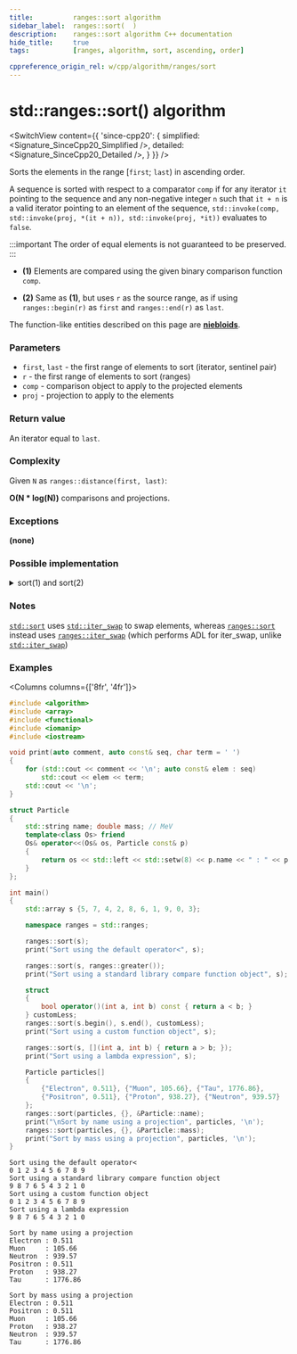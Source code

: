 ```yaml
---
title:			ranges::sort algorithm
sidebar_label:	ranges::sort(  )
description:	ranges::sort algorithm C++ documentation
hide_title:		true
tags:			[ranges, algorithm, sort, ascending, order]

cppreference_origin_rel: w/cpp/algorithm/ranges/sort
---
```



<!----------------- Codes ---------------------->


# std::ranges::sort() algorithm

<SwitchView content={{
	'since-cpp20': {
		simplified:	<Signature_SinceCpp20_Simplified />,
		detailed:	<Signature_SinceCpp20_Detailed />,
	}
}} />

Sorts the elements in the range [`first`; `last`) in ascending order.

A sequence is sorted with respect to a comparator `comp` if for any iterator `it` pointing to the sequence and any non-negative integer `n` such that `it + n` is a valid iterator pointing to an element of the sequence, `std::invoke(comp, std::invoke(proj, *(it + n)), std::invoke(proj, *it))` evaluates to `false`.

:::important
The order of equal elements is not guaranteed to be preserved.
:::

- **(1)** Elements are compared using the given binary comparison function `comp`.

- **(2)** Same as **(1)**, but uses `r` as the source range, as if using `ranges::begin(r)` as `first` and `ranges::end(r)` as `last`.

The function-like entities described on this page are [**niebloids**](#).

### Parameters

- `first`, `last` - the first range of elements to sort (iterator, sentinel pair)
- `r` - the first range of elements to sort (ranges)
- `comp` - comparison object to apply to the projected elements
- `proj` - projection to apply to the elements

### Return value

An iterator equal to `last`.

### Complexity

Given `N` as `ranges::distance(first, last)`:

**O(N \* log(N))** comparisons and projections.

### Exceptions

**(none)**

### Possible implementation

<details>
<summary>sort(1) and sort(2)</summary>

```cpp
struct sort_fn
{
    template<std::random_access_iterator I, std::sentinel_for<I> S,
             class Comp = ranges::less, class Proj = std::identity>
    requires std::sortable<I, Comp, Proj>
    constexpr I
        operator()(I first, S last, Comp comp = {}, Proj proj = {}) const
    {
        if (first == last)
            return first;

        I last_iter = ranges::next(first, last);
        ranges::make_heap(first, last_iter, std::ref(comp), std::ref(proj));
        ranges::sort_heap(first, last_iter, std::ref(comp), std::ref(proj));

        return last_iter;
    }

    template<ranges::random_access_range R, class Comp = ranges::less,
             class Proj = std::identity>
    requires std::sortable<ranges::iterator_t<R>, Comp, Proj>
    constexpr ranges::borrowed_iterator_t<R>
        operator()(R&& r, Comp comp = {}, Proj proj = {}) const
    {
        return (*this)(ranges::begin(r), ranges::end(r), std::move(comp), std::move(proj));
    }
};

inline constexpr sort_fn sort {};
```

</details>

### Notes

[`std::sort`](/docs/algo/ordinary/sort) uses [`std::iter_swap`](#) to swap elements, whereas [`ranges::sort`](#) instead uses [`ranges::iter_swap`](#) (which performs ADL for iter_swap, unlike [`std::iter_swap`](#))

### Examples

<Columns columns={['8fr', '4fr']}>
<div>

```cpp title='Main.cpp' showLineNumbers
#include <algorithm>
#include <array>
#include <functional>
#include <iomanip>
#include <iostream>

void print(auto comment, auto const& seq, char term = ' ')
{
    for (std::cout << comment << '\n'; auto const& elem : seq)
        std::cout << elem << term;
    std::cout << '\n';
}

struct Particle
{
    std::string name; double mass; // MeV
    template<class Os> friend
    Os& operator<<(Os& os, Particle const& p)
    {
        return os << std::left << std::setw(8) << p.name << " : " << p.mass << ' ';
    }
};

int main()
{
    std::array s {5, 7, 4, 2, 8, 6, 1, 9, 0, 3};

    namespace ranges = std::ranges;

    ranges::sort(s);
    print("Sort using the default operator<", s);

    ranges::sort(s, ranges::greater());
    print("Sort using a standard library compare function object", s);

    struct
    {
        bool operator()(int a, int b) const { return a < b; }
    } customLess;
    ranges::sort(s.begin(), s.end(), customLess);
    print("Sort using a custom function object", s);

    ranges::sort(s, [](int a, int b) { return a > b; });
    print("Sort using a lambda expression", s);

    Particle particles[]
    {
        {"Electron", 0.511}, {"Muon", 105.66}, {"Tau", 1776.86},
        {"Positron", 0.511}, {"Proton", 938.27}, {"Neutron", 939.57}
    };
    ranges::sort(particles, {}, &Particle::name);
    print("\nSort by name using a projection", particles, '\n');
    ranges::sort(particles, {}, &Particle::mass);
    print("Sort by mass using a projection", particles, '\n');
}
```

</div>
<div>

```plaintext title="Output"
Sort using the default operator<
0 1 2 3 4 5 6 7 8 9
Sort using a standard library compare function object
9 8 7 6 5 4 3 2 1 0
Sort using a custom function object
0 1 2 3 4 5 6 7 8 9
Sort using a lambda expression
9 8 7 6 5 4 3 2 1 0

Sort by name using a projection
Electron : 0.511
Muon     : 105.66
Neutron  : 939.57
Positron : 0.511
Proton   : 938.27
Tau      : 1776.86

Sort by mass using a projection
Electron : 0.511
Positron : 0.511
Muon     : 105.66
Proton   : 938.27
Neutron  : 939.57
Tau      : 1776.86
```

</div>
</Columns>
